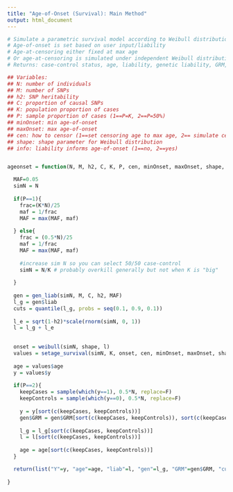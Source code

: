```yaml
---
title: "Age-of-Onset (Survival): Main Method"
output: html_document
---
```


```r

# Simulate a parametric survival model according to Weibull distribution
# Age-of-onset is set based on user input/liability
# Age-at-censoring either fixed at max age
# Or age-at-censoring is simulated under independent Weibull distribution
# Returns: case-control status, age, liability, genetic liability, GRM,  genetic liability deciles

## Variables:
## N: number of individuals
## M: number of SNPs
## h2: SNP heritability
## C: proportion of causal SNPs
## K: population proportion of cases
## P: sample proportion of cases (1==P=K, 2==P=50%)
## minOnset: min age-of-onset
## maxOnset: max age-of-onset
## cen: how to censor (1==set censoring age to max age, 2== simulate censoring age)
## shape: shape parameter for Weibull distribution
## info: liability informs age-of-onset (1==no, 2==yes)


ageonset = function(N, M, h2, C, K, P, cen, minOnset, maxOnset, shape, info){

  MAF=0.05
  simN = N
  
  if(P==1){
    frac=(K*N)/25
    maf = 1/frac
    MAF = max(MAF, maf)
    
  } else{
    frac = (0.5*N)/25
    maf = 1/frac
    MAF = max(MAF, maf)
    
    #increase sim N so you can select 50/50 case-control
    simN = N/K # probably overkill generally but not when K is "big"
    
  }  
  
  gen = gen_liab(simN, M, C, h2, MAF)
  l_g = gen$liab
  cuts = quantile(l_g, probs = seq(0.1, 0.9, 0.1))
  
  l_e = sqrt(1-h2)*scale(rnorm(simN, 0, 1))
  l = l_g + l_e
  

  onset = weibull(simN, shape, l)
  values = setage_survival(simN, K, onset, cen, minOnset, maxOnset, shape, info)
  
  age = values$age
  y = values$y
  
  if(P==2){
    keepCases = sample(which(y==1), 0.5*N, replace=F)
    keepControls = sample(which(y==0), 0.5*N, replace=F)
  
    y = y[sort(c(keepCases, keepControls))]
    gen$GRM = gen$GRM[sort(c(keepCases, keepControls)), sort(c(keepCases, keepControls))]
  
    l_g = l_g[sort(c(keepCases, keepControls))]
    l = l[sort(c(keepCases, keepControls))]
  
    age = age[sort(c(keepCases, keepControls))]
  }

  return(list("Y"=y, "age"=age, "liab"=l, "gen"=l_g, "GRM"=gen$GRM, "cuts" = cuts))
  
}
```
